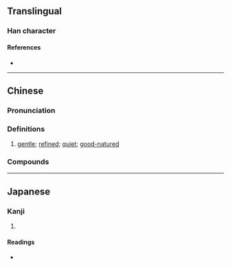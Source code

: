 {{character info}}
==Translingual==

===Han character===
{{Han char|rn=38|rad=女|as=11|sn=14|four=41431|canj=VSKP|ids=⿰女悘}}

====References====
* {{Han ref|kx=0269.200|dkj=06636|hdz=21076.060|uh=5AD5|ud=23253|bh=E16E|bd=57710}}

----

==Chinese==
{{zh-forms}}

===Pronunciation===
{{zh-pron
|m=yì
|m-s=
|c=ji3,ai3,ngai3
|c-t=
|g=
|h=pfs=
|j=
|md=
|mn=
|mn-t=
|w=
|x=
|mc=y
|oc=y
|cat=a
}}

===Definitions===
{{zh-hanzi}}

# [[gentle]]; [[refined]]; [[quiet]]; [[good-natured]]

===Compounds===
{{zh-der|婉嫕}}

----

==Japanese==

===Kanji===
{{ja-kanji|grade=|rs=女11}}

# {{rfdef|ja|sort=女11}}

====Readings====
* {{ja-readings|on=[[えい]] (ei)|kun=[[しとやか]] (shitoyaka), [[すなお]] (sunao)}}
